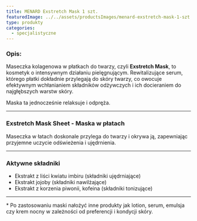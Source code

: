 ```yaml
---
title: MENARD Exstretch Mask 1 szt.
featuredImage: ../../assets/productsImages/menard-exstretch-mask-1-szt.png
type: produkty
categories:
  - specjalistyczne
---
```


<h3>Opis:</h3>

Maseczka kolagenowa w płatkach do twarzy, czyli **Exstretch Mask**, to kosmetyk o intensywnym działaniu pielęgnującym. Rewitalizujące serum, którego płatki dokładnie przylegają do skóry twarzy, co owocuje efektywnym wchłanianiem składników odżywczych i ich docieraniem do najgłębszych warstw skóry.

Maska ta jednocześnie relaksuje i odpręża.

---

### Exstretch Mask Sheet - Maska w płatach

Maseczka w łatach doskonale przylega do twarzy i okrywa ją, zapewniając przyjemne uczycie odświeżenia i ujędrnienia.

---

### Aktywne składniki

- Ekstrakt z liści kwiatu imbiru (składniki ujędrniające)
- Ekstrakt jojoby (składniki nawilżające)
- Ekstrakt z korzenia piwonii, kofeina (składniki tonizujące)

---

\* Po zastosowaniu maski nałożyć inne produkty jak lotion, serum, emulsja czy krem nocny w zależności od preferencji i kondycji skóry.
